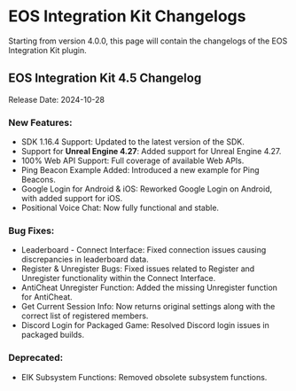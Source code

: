 # EOS Integration Kit Changelogs

Starting from version 4.0.0, this page will contain the changelogs of the EOS Integration Kit plugin.


## EOS Integration Kit 4.5 Changelog

Release Date: 2024-10-28

### New Features:

- SDK 1.16.4 Support: Updated to the latest version of the SDK.
- Support for **Unreal Engine 4.27**: Added support for Unreal Engine 4.27.
- 100% Web API Support: Full coverage of available Web APIs.
- Ping Beacon Example Added: Introduced a new example for Ping Beacons.
- Google Login for Android & iOS: Reworked Google Login on Android, with added support for iOS.
- Positional Voice Chat: Now fully functional and stable.

### Bug Fixes:

- Leaderboard - Connect Interface: Fixed connection issues causing discrepancies in leaderboard data.
- Register & Unregister Bugs: Fixed issues related to Register and Unregister functionality within the Connect Interface.
- AntiCheat Unregister Function: Added the missing Unregister function for AntiCheat.
- Get Current Session Info: Now returns original settings along with the correct list of registered members.
- Discord Login for Packaged Game: Resolved Discord login issues in packaged builds.

### Deprecated:

- EIK Subsystem Functions: Removed obsolete subsystem functions.